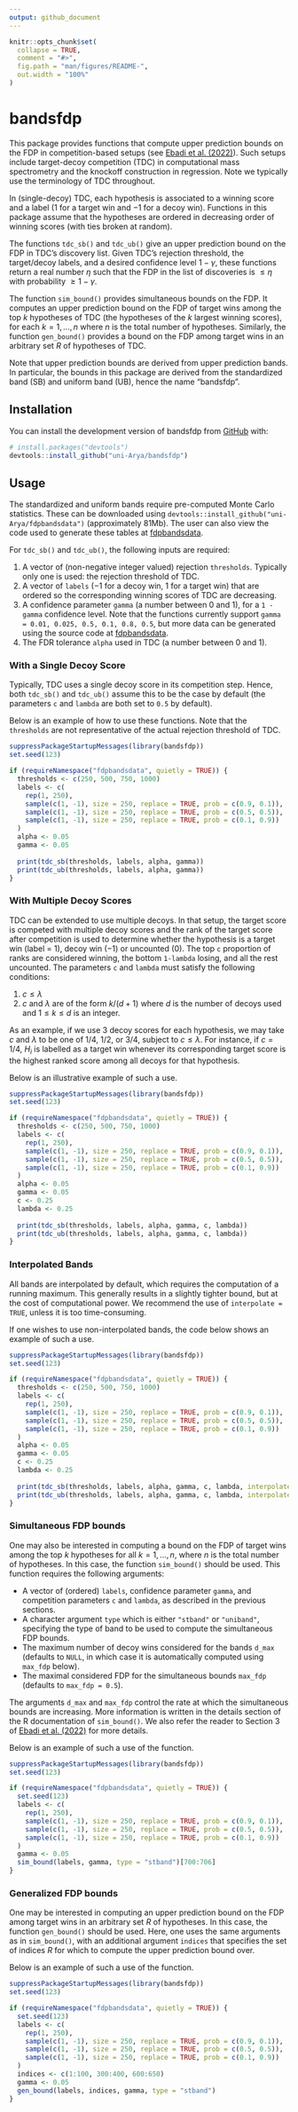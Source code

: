 ```yaml
---
output: github_document
---
```


<!-- README.md is generated from README.Rmd. Please edit that file -->

```r
knitr::opts_chunk$set(
  collapse = TRUE,
  comment = "#>",
  fig.path = "man/figures/README-",
  out.width = "100%"
)
```

# bandsfdp

<!-- badges: start -->
<!-- badges: end -->

This package provides functions that compute upper prediction bounds on the FDP in competition-based setups (see [Ebadi et al. (2022)](https://arxiv.org/abs/2302.11837)). Such setups include target-decoy competition (TDC) in computational mass spectrometry and the knockoff construction in regression. Note we typically use the terminology of TDC throughout.

In (single-decoy) TDC, each hypothesis is associated to a winning score and a label ($1$ for a target win and $-1$ for a decoy win). Functions in this package assume that the hypotheses are ordered in decreasing order of winning scores (with ties broken at random).

The functions `tdc_sb()` and `tdc_ub()` give an upper prediction bound on the FDP in TDC's discovery list. Given TDC's rejection threshold, the target/decoy labels, and a desired confidence level $1 - \gamma$, these functions return a real number $\eta$ such that the FDP in the list of discoveries is $\leq \eta$ with probability $\geq 1 - \gamma$.

The function `sim_bound()` provides simultaneous bounds on the FDP. It computes an upper prediction bound on the FDP of target wins among the top $k$ hypotheses of TDC (the hypotheses of the $k$ largest winning scores), for each $k = 1,\ldots,n$ where $n$ is the total number of hypotheses. Similarly, the function `gen_bound()` provides a bound on the FDP among target wins in an arbitrary set $R$ of hypotheses of TDC.

Note that upper prediction bounds are derived from upper prediction bands. In particular, the bounds in this package are derived from the standardized band (SB) and uniform band (UB), hence the name "bandsfdp".

## Installation

You can install the development version of bandsfdp from [GitHub](https://github.com/) with:

``` r
# install.packages("devtools")
devtools::install_github("uni-Arya/bandsfdp")
```

## Usage

The standardized and uniform bands require pre-computed Monte Carlo statistics. These can be downloaded using `devtools::install_github("uni-Arya/fdpbandsdata")` (approximately 81Mb). The user can also view the code used to generate these tables at [fdpbandsdata](https://github.com/uni-Arya/fdpbandsdata).

For `tdc_sb()` and `tdc_ub()`, the following inputs are required:

1. A vector of (non-negative integer valued) rejection `thresholds`. Typically only one is used: the rejection threshold of TDC.
2. A vector of `labels` ($-1$ for a decoy win, $1$ for a target win) that are ordered so the corresponding winning scores of TDC are decreasing.
3. A confidence parameter `gamma` (a number between 0 and 1), for a `1 - gamma` confidence level. Note that the functions currently support `gamma = 0.01, 0.025, 0.5, 0.1, 0.8, 0.5`, but more data can be generated using the source code at [fdpbandsdata](https://github.com/uni-Arya/fdpbandsdata).
4. The FDR tolerance `alpha` used in TDC (a number between 0 and 1).

### With a Single Decoy Score

Typically, TDC uses a single decoy score in its competition step. Hence, both `tdc_sb()` and `tdc_ub()` assume this to be the case by default (the parameters `c` and `lambda` are both set to `0.5` by default). 

Below is an example of how to use these functions. Note that the `thresholds` are not representative of the actual rejection threshold of TDC.

```r
suppressPackageStartupMessages(library(bandsfdp))
set.seed(123)

if (requireNamespace("fdpbandsdata", quietly = TRUE)) {
  thresholds <- c(250, 500, 750, 1000)
  labels <- c(
    rep(1, 250),
    sample(c(1, -1), size = 250, replace = TRUE, prob = c(0.9, 0.1)),
    sample(c(1, -1), size = 250, replace = TRUE, prob = c(0.5, 0.5)),
    sample(c(1, -1), size = 250, replace = TRUE, prob = c(0.1, 0.9))
  )
  alpha <- 0.05
  gamma <- 0.05
  
  print(tdc_sb(thresholds, labels, alpha, gamma))
  print(tdc_ub(thresholds, labels, alpha, gamma))
}
```

### With Multiple Decoy Scores

TDC can be extended to use multiple decoys. In that setup, the target score is competed with multiple decoy scores and the rank of the target score after competition is used to determine whether the hypothesis is a target win (label = $1$), decoy win ($-1$) or uncounted ($0$). The top `c` proportion of ranks are considered winning, the bottom `1-lambda` losing, and all the rest uncounted. The parameters `c` and `lambda` must satisfy the following conditions:

1. $c \leq \lambda$
2. $c$ and $\lambda$ are of the form $k/(d+1)$ where $d$ is the number of decoys used and $1 \leq k \leq d$ is an integer.

As an example, if we use $3$ decoy scores for each hypothesis, we may take $c$ and $\lambda$ to be one of $1/4$, $1/2$, or $3/4$, subject to $c \leq \lambda$. For instance, if $c = 1/4$, $H_i$ is labelled as a target win whenever its corresponding target score is the highest ranked score among all decoys for that hypothesis.

Below is an illustrative example of such a use.

```r
suppressPackageStartupMessages(library(bandsfdp))
set.seed(123)

if (requireNamespace("fdpbandsdata", quietly = TRUE)) {
  thresholds <- c(250, 500, 750, 1000)
  labels <- c(
    rep(1, 250),
    sample(c(1, -1), size = 250, replace = TRUE, prob = c(0.9, 0.1)),
    sample(c(1, -1), size = 250, replace = TRUE, prob = c(0.5, 0.5)),
    sample(c(1, -1), size = 250, replace = TRUE, prob = c(0.1, 0.9))
  )
  alpha <- 0.05
  gamma <- 0.05
  c <- 0.25
  lambda <- 0.25
  
  print(tdc_sb(thresholds, labels, alpha, gamma, c, lambda))
  print(tdc_ub(thresholds, labels, alpha, gamma, c, lambda))
}
```

### Interpolated Bands

All bands are interpolated by default, which requires the computation of a running maximum. This generally results in a slightly tighter bound, but at the cost of computational power. We recommend the use of `interpolate = TRUE`, unless it is too time-consuming.

If one wishes to use non-interpolated bands, the code below shows an example of such a use.

```r
suppressPackageStartupMessages(library(bandsfdp))
set.seed(123)

if (requireNamespace("fdpbandsdata", quietly = TRUE)) {
  thresholds <- c(250, 500, 750, 1000)
  labels <- c(
    rep(1, 250),
    sample(c(1, -1), size = 250, replace = TRUE, prob = c(0.9, 0.1)),
    sample(c(1, -1), size = 250, replace = TRUE, prob = c(0.5, 0.5)),
    sample(c(1, -1), size = 250, replace = TRUE, prob = c(0.1, 0.9))
  )
  alpha <- 0.05
  gamma <- 0.05
  c <- 0.25
  lambda <- 0.25
  
  print(tdc_sb(thresholds, labels, alpha, gamma, c, lambda, interpolate = FALSE))
  print(tdc_ub(thresholds, labels, alpha, gamma, c, lambda, interpolate = FALSE))
}
```

### Simultaneous FDP bounds

One may also be interested in computing a bound on the FDP of target wins among the top $k$ hypotheses for all $k = 1, \ldots, n$, where $n$ is the total number of hypotheses. In this case, the function `sim_bound()` should be used. This function requires the following arguments:

- A vector of (ordered) `labels`, confidence parameter `gamma`, and competition parameters `c` and `lambda`, as described in the previous sections.
- A character argument `type` which is either `"stband"` or `"uniband"`, specifying the type of band to be used to compute the simultaneous FDP bounds.
- The maximum number of decoy wins considered for the bands `d_max` (defaults to `NULL`, in which case it is automatically computed using `max_fdp` below).
- The maximal considered FDP for the simultaneous bounds `max_fdp` (defaults to `max_fdp = 0.5`).

The arguments `d_max` and `max_fdp` control the rate at which the simultaneous bounds are increasing. More information is written in the details section of the R documentation of `sim_bound()`. We also refer the reader to Section 3 of [Ebadi et al. (2022)](https://arxiv.org/abs/2302.11837) for more details.

Below is an example of such a use of the function.

```r
suppressPackageStartupMessages(library(bandsfdp))
set.seed(123)

if (requireNamespace("fdpbandsdata", quietly = TRUE)) {
  set.seed(123)
  labels <- c(
    rep(1, 250),
    sample(c(1, -1), size = 250, replace = TRUE, prob = c(0.9, 0.1)),
    sample(c(1, -1), size = 250, replace = TRUE, prob = c(0.5, 0.5)),
    sample(c(1, -1), size = 250, replace = TRUE, prob = c(0.1, 0.9))
  )
  gamma <- 0.05
  sim_bound(labels, gamma, type = "stband")[700:706]
}
```

### Generalized FDP bounds

One may be interested in computing an upper prediction bound on the FDP among target wins in an arbitrary set $R$ of hypotheses. In this case, the function `gen_bound()` should be used. Here, one uses the same arguments as in `sim_bound()`, with an additional argument `indices` that specifies the set of indices $R$ for which to compute the upper prediction bound over.

Below is an example of such a use of the function.

```r
suppressPackageStartupMessages(library(bandsfdp))
set.seed(123)

if (requireNamespace("fdpbandsdata", quietly = TRUE)) {
  set.seed(123)
  labels <- c(
    rep(1, 250),
    sample(c(1, -1), size = 250, replace = TRUE, prob = c(0.9, 0.1)),
    sample(c(1, -1), size = 250, replace = TRUE, prob = c(0.5, 0.5)),
    sample(c(1, -1), size = 250, replace = TRUE, prob = c(0.1, 0.9))
  )
  indices <- c(1:100, 300:400, 600:650)
  gamma <- 0.05
  gen_bound(labels, indices, gamma, type = "stband")
}
```
